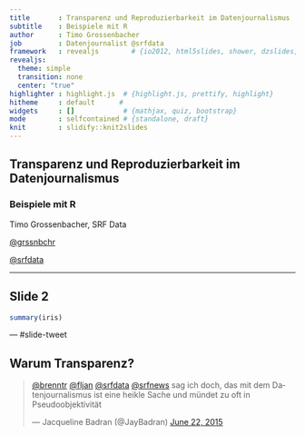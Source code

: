 ```yaml
---
title       : Transparenz und Reproduzierbarkeit im Datenjournalismus
subtitle    : Beispiele mit R
author      : Timo Grossenbacher
job         : Datenjournalist @srfdata
framework   : revealjs        # {io2012, html5slides, shower, dzslides, ...}
revealjs:
  theme: simple
  transition: none
  center: "true"
highlighter : highlight.js  # {highlight.js, prettify, highlight}
hitheme     : default      # 
widgets     : []            # {mathjax, quiz, bootstrap}
mode        : selfcontained # {standalone, draft}
knit        : slidify::knit2slides
---
```



## Transparenz und Reproduzierbarkeit im Datenjournalismus
### Beispiele mit R

Timo Grossenbacher, SRF Data

[@grssnbchr](http://twitter.com/grssnbchr)

[@srfdata](http://twitter.com/srfdata)

--- 

## Slide 2

```r
summary(iris)
```

--- #slide-tweet

## Warum Transparenz?

<blockquote class="twitter-tweet" data-conversation="none" data-cards="hidden" data-partner="tweetdeck"><p lang="de" dir="ltr"><a href="https://twitter.com/brenntr">@brenntr</a> <a href="https://twitter.com/fljan">@fljan</a> <a href="https://twitter.com/srfdata">@srfdata</a> <a href="https://twitter.com/srfnews">@srfnews</a> sag ich doch, das mit dem Datenjournalismus ist eine heikle Sache und mündet zu oft in Pseudoobjektivität</p>&mdash; Jacqueline Badran (@JayBadran) <a href="https://twitter.com/JayBadran/status/613021865007820800">June 22, 2015</a></blockquote>
<script async src="//platform.twitter.com/widgets.js" charset="utf-8"></script>


